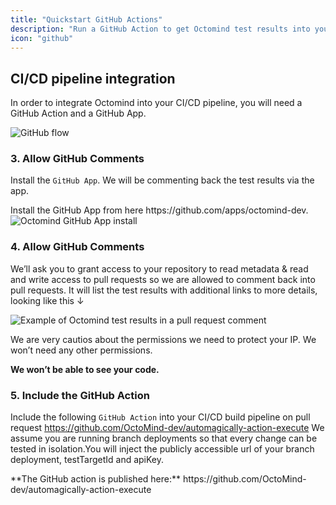 ```yaml
---
title: "Quickstart GitHub Actions"
description: "Run a GitHub Action to get Octomind test results into your pull request comments"
icon: "github"
---
```


## CI/CD pipeline integration

In order to integrate Octomind into your CI/CD pipeline, you will need a GitHub Action and a GitHub App.

<Frame caption="Octomind GitHub Flow">
  <img src="/images/Octomind-GitHub-flow.png" alt="GitHub flow" />
</Frame>

<Snippet file="snippet-apiKey.mdx" />

<Snippet file="snippet-testTarget.mdx" />

### 3. Allow GitHub Comments

Install the `GitHub App`. We will be commenting back the test results via the app.

<Tip>
  Install the GitHub App from here https://github.com/apps/octomind-dev.
</Tip>

<Frame caption="Octomind GitHub App install, screenshot 07/2023">
  <img
    src="/images/Octomind-GitHub-App-install-screenshot.png"
    alt="Octomind GitHub App install"
  />
</Frame>

### 4. Allow GitHub Comments

We’ll ask you to grant access to your repository to read metadata & read and write access to pull requests so we are allowed to comment back into pull requests. It will list the test results with additional links to more details, looking like this ↓

<Frame caption="Example of Octomind test results in a pull request comment, screenshot 06/2023">
  <img
    src="/images/Octomind-test-results-commit-comments-GitHub-example.png"
    alt="Example of Octomind test results in a pull request comment"
  />
</Frame>

We are very cautios about the permissions we need to protect your IP. We won’t need any other permissions.

<Info>**We won’t be able to see your code.**</Info>

### 5. Include the GitHub Action

Include the following `GitHub Action` into your CI/CD build pipeline on pull request https://github.com/OctoMind-dev/automagically-action-execute
We assume you are running branch deployments so that every change can be tested in isolation.You will inject the publicly accessible url of your branch deployment, testTargetId and apiKey.

<div className="mt-8" />

<Tip>
  **The GitHub action is published here:**
  https://github.com/OctoMind-dev/automagically-action-execute
</Tip>

<Snippet file="snippet-quickstart-bottom.mdx" />
